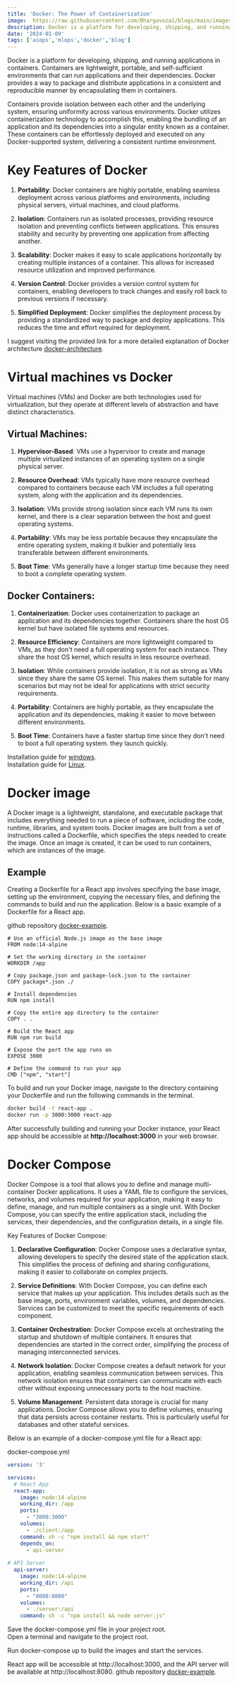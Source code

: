```yaml
---
title: 'Docker: The Power of Containerization'
image:  https://raw.githubusercontent.com/Bhargavoza1/blogs/main/images/docker/docker.png
description: Docker is a platform for developing, shipping, and running applications in containers. Containers are lightweight, portable, and...
date: '2024-01-09'
tags: ['aiops','mlops','docker','blog']
---
```



Docker is a platform for developing, shipping, and running applications in containers. Containers are lightweight, portable, and self-sufficient environments that can run applications and their dependencies. 
Docker provides a way to package and distribute applications in a consistent and reproducible manner by encapsulating them in containers.

<CustomImage src="https://raw.githubusercontent.com/Bhargavoza1/blogs/main/images/docker/docker.png"  alt="biological neuron" height={512} width={1000} />

Containers provide isolation between each other and the underlying system, ensuring uniformity across various environments. Docker utilizes containerization technology to accomplish this, 
enabling the bundling of an application and its dependencies into a singular entity known as a container. These containers can be effortlessly deployed and executed on any Docker-supported system, delivering a consistent runtime environment.

# Key Features of Docker 

1. **Portability**: Docker containers are highly portable, enabling seamless deployment across various platforms and environments, including physical servers, virtual machines, and cloud platforms.

2. **Isolation**: Containers run as isolated processes, providing resource isolation and preventing conflicts between applications. This ensures stability and security by preventing one application from affecting another.

3. **Scalability**: Docker makes it easy to scale applications horizontally by creating multiple instances of a container. This allows for increased resource utilization and improved performance.

4. **Version Control**: Docker provides a version control system for containers, enabling developers to track changes and easily roll back to previous versions if necessary.

5. **Simplified Deployment**: Docker simplifies the deployment process by providing a standardized way to package and deploy applications. This reduces the time and effort required for deployment.


I suggest visiting the provided link for a more detailed explanation of Docker architecture [docker-architecture](https://docs.docker.com/get-started/overview/#docker-architecture).


# Virtual machines vs Docker

Virtual machines (VMs) and Docker are both technologies used for virtualization, but they operate at different levels of abstraction and have distinct characteristics.
<CustomImage src="https://raw.githubusercontent.com/Bhargavoza1/blogs/main/images/docker/vmvsdocker.png"  alt="biological neuron" height={512} width={1000} />

## Virtual Machines:

1. **Hypervisor-Based**: VMs use a hypervisor to create and manage multiple virtualized instances of an operating system on a single physical server.

2. **Resource Overhead**: VMs typically have more resource overhead compared to containers because each VM includes a full operating system, along with the application and its dependencies.

3. **Isolation**: VMs provide strong isolation since each VM runs its own kernel, and there is a clear separation between the host and guest operating systems.

4. **Portability**: VMs may be less portable because they encapsulate the entire operating system, making it bulkier and potentially less transferable between different environments.

5. **Boot Time**: VMs generally have a longer startup time because they need to boot a complete operating system.

## Docker Containers:

1. **Containerization**: Docker uses containerization to package an application and its dependencies together. Containers share the host OS kernel but have isolated file systems and resources.
  
2. **Resource Efficiency**: Containers are more lightweight compared to VMs, as they don't need a full operating system for each instance. They share the host OS kernel, which results in less resource overhead.
 
3. **Isolation**: While containers provide isolation, it is not as strong as VMs since they share the same OS kernel. This makes them suitable for many scenarios but may not be ideal for applications with strict security requirements.
 
4. **Portability**: Containers are highly portable, as they encapsulate the application and its dependencies, making it easier to move between different environments.
 
5. **Boot Time**: Containers have a faster startup time since they don't need to boot a full operating system. they launch quickly.


Installation guide for [windows](https://docs.docker.com/desktop/install/windows-install/).  
Installation guide for [Linux](https://docs.docker.com/desktop/install/linux-install/).


# Docker image
A Docker image is a lightweight, standalone, and executable package that includes everything needed to run a piece of software, including the code, runtime, libraries, and system tools. 
Docker images are built from a set of instructions called a Dockerfile, which specifies the steps needed to create the image. Once an image is created, it can be used to run containers, which are instances of the image.

## Example
Creating a Dockerfile for a React app involves specifying the base image, setting up the environment, copying the necessary files, and defining the commands to build and run the application. Below is a basic example of a Dockerfile for a React app.  

github repository [docker-example](https://github.com/Bhargavoza1/docker-example).
```Docker
# Use an official Node.js image as the base image
FROM node:14-alpine

# Set the working directory in the container
WORKDIR /app

# Copy package.json and package-lock.json to the container
COPY package*.json ./

# Install dependencies
RUN npm install

# Copy the entire app directory to the container
COPY . .

# Build the React app
RUN npm run build

# Expose the port the app runs on
EXPOSE 3000

# Define the command to run your app
CMD ["npm", "start"]

```

To build and run your Docker image, navigate to the directory containing your Dockerfile and run the following commands in the terminal.

```bash
docker build -t react-app .
docker run -p 3000:3000 react-app
```
After successfully building and running your Docker instance, your React app should be accessible at **http://localhost:3000** in your web browser.



# Docker Compose

Docker Compose is a tool that allows you to define and manage multi-container Docker applications. 
It uses a YAML file to configure the services, networks, and volumes required for your application, making it easy to define, manage, 
and run multiple containers as a single unit. With Docker Compose, you can specify the entire application stack, including the services, their dependencies, and the configuration details, in a single file.

Key Features of Docker Compose:

1. **Declarative Configuration**: Docker Compose uses a declarative syntax, allowing developers to specify the desired state of the application stack. This simplifies the process of defining and sharing configurations, making it easier to collaborate on complex projects.

2. **Service Definitions**: With Docker Compose, you can define each service that makes up your application. This includes details such as the base image, ports, environment variables, volumes, and dependencies. Services can be customized to meet the specific requirements of each component.

3. **Container Orchestration**: Docker Compose excels at orchestrating the startup and shutdown of multiple containers. It ensures that dependencies are started in the correct order, simplifying the process of managing interconnected services.

4. **Network Isolation**: Docker Compose creates a default network for your application, enabling seamless communication between services. This network isolation ensures that containers can communicate with each other without exposing unnecessary ports to the host machine.

5. **Volume Management**: Persistent data storage is crucial for many applications. Docker Compose allows you to define volumes, ensuring that data persists across container restarts. This is particularly useful for databases and other stateful services.

Below is an example of a docker-compose.yml file for a React app:

docker-compose.yml
```YAML
version: '3'

services:
  # React App
  react-app:
    image: node:14-alpine
    working_dir: /app
    ports:
      - "3000:3000"
    volumes:
      - ./client:/app
    command: sh -c "npm install && npm start"
    depends_on:
      - api-server
 
# API Server
  api-server:
    image: node:14-alpine
    working_dir: /api
    ports:
      - "8080:8080"
    volumes:
      - ./server:/api
    command: sh -c "npm install && node server.js"
```

Save the docker-compose.yml file in your project root.  
Open a terminal and navigate to the project root.  

Run docker-compose up to build the images and start the services.

React app will be accessible at http://localhost:3000, and the API server will be available at http://localhost:8080.
github repository [docker-example](https://github.com/Bhargavoza1/docker-example).
